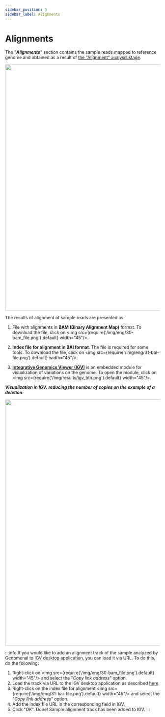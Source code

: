 ```yaml
---
sidebar_position: 5
sidebar_label: Alignments
---
```


# Alignments

The "***Alignments***" section contains the sample reads mapped to reference genome and obtained as a result of
[the "Alignment" analysis stage](/results/workflow-details/fastq-analysis/alignment).

<p align="center">
<img src={require('/img/results/alignments.png').default} width="800"/>
</p>

The results of alignment of sample reads are presented as:

1. File with alignments in **BAM (Binary Alignment Map)** format. To download the file,
click on <img src={require('/img/eng/30-bam_file.png').default} width="45"/>.

2. **Index file for alignment in BAI format**. The file is required for some tools.
To download the file, click on <img src={require('/img/eng/31-bai-file.png').default} width="45"/>.

3. **[Integrative Genomics Viewer (IGV)](https://software.broadinstitute.org/software/igv/)** is an embedded
module for visualization of variations on the genome. To open the module,
click on <img src={require('/img/results/igv_btn.png').default} width="45"/>.

***Visualization in IGV: reducing the number of copies on the example of a deletion:***

<p align="center">
<img src={require('/img/eng/32-igv-deletion.jpg').default} width="800"/>
</p>

:::info
If you would like to add an alignment track of the sample analyzed by Genomenal
to [IGV desktop application](https://igv.org/doc/desktop/), you can load it via URL. To do this, do the following:
1. Right-click on <img src={require('/img/eng/30-bam_file.png').default} width="45"/> and select the
"*Copy link address*" option.
2. Load the track via URL to the IGV desktop application as
described [here](https://igv.org/doc/desktop/#UserGuide/loading_data/).
3. Right-click on the index file for alignment <img src={require('/img/eng/31-bai-file.png').default} width="45"/>
and select the "*Copy link address*" option.
4. Add the index file URL in the corresponding field in IGV.
5. Click "*OK*". Done! Sample alignment track has been added to IGV.
:::
